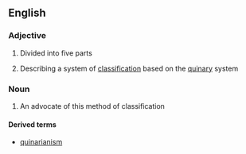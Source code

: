 ==English==

===Adjective===
{{wikipedia|Quinarian system}}
{{en-adj|-}}

# Divided into five parts
# {{context|taxonomy|lang=en}} Describing a system of [[classification]] based on the [[quinary]] system

===Noun===
{{en-noun}}

# An advocate of this method of classification

====Derived terms====
* [[quinarianism]]